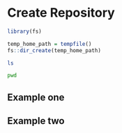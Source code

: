 # Create Repository


```r
library(fs)
```


```r
temp_home_path = tempfile()
fs::dir_create(temp_home_path)
```

```bash
ls
```

```bash
pwd
```


## Example one

## Example two
